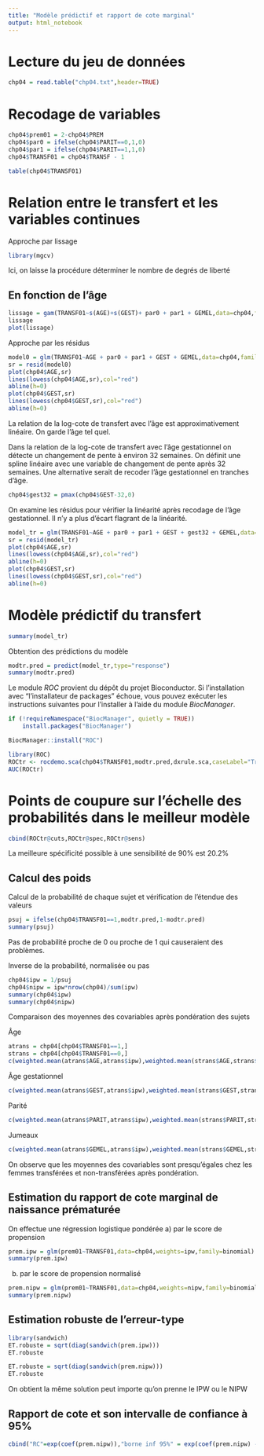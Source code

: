 ```yaml
---
title: "Modèle prédictif et rapport de cote marginal"
output: html_notebook
---
```


# Lecture du jeu de données
```r
chp04 = read.table("chp04.txt",header=TRUE)
```
# Recodage de variables
```r
chp04$prem01 = 2-chp04$PREM
chp04$par0 = ifelse(chp04$PARIT==0,1,0)
chp04$par1 = ifelse(chp04$PARIT==1,1,0)
chp04$TRANSF01 = chp04$TRANSF - 1
```
```r
table(chp04$TRANSF01)
```

# Relation entre le transfert et les variables continues

Approche par lissage
```r
library(mgcv)
```
Ici, on laisse la procédure déterminer le nombre de degrés de liberté

## En fonction de l'âge
```r
lissage = gam(TRANSF01~s(AGE)+s(GEST)+ par0 + par1 + GEMEL,data=chp04,family=binomial)
lissage
plot(lissage)
```
Approche par les résidus
```r
model0 = glm(TRANSF01~AGE + par0 + par1 + GEST + GEMEL,data=chp04,family=binomial)
sr = resid(model0)
plot(chp04$AGE,sr)
lines(lowess(chp04$AGE,sr),col="red")
abline(h=0)
plot(chp04$GEST,sr)
lines(lowess(chp04$GEST,sr),col="red")
abline(h=0)
```

La relation de la log-cote de transfert avec l'âge est approximativement linéaire. On garde l'âge tel quel.

Dans la relation de la log-cote de transfert avec l'âge gestationnel on détecte un changement de pente à environ 32 semaines. On définit une spline linéaire avec une variable de changement de pente après 32 semaines. Une alternative serait de recoder l'âge gestationnel en tranches d'âge.
```r
chp04$gest32 = pmax(chp04$GEST-32,0)
```

On examine les résidus pour vérifier la linéarité après recodage de l'âge gestationnel. Il n'y a plus d'écart flagrant de la linéarité.
```r
model_tr = glm(TRANSF01~AGE + par0 + par1 + GEST + gest32 + GEMEL,data=chp04,family=binomial)
sr = resid(model_tr)
plot(chp04$AGE,sr)
lines(lowess(chp04$AGE,sr),col="red")
abline(h=0)
plot(chp04$GEST,sr)
lines(lowess(chp04$GEST,sr),col="red")
abline(h=0)
```

# Modèle prédictif du transfert
```r
summary(model_tr)
```
Obtention des prédictions du modèle
```r
modtr.pred = predict(model_tr,type="response")
summary(modtr.pred)
```

Le module *ROC* provient du dépôt du projet Bioconductor. Si l'installation avec "l'installateur de packages" échoue, vous pouvez exécuter les instructions suivantes pour l'installer à l'aide du module *BiocManager*.
```r
if (!requireNamespace("BiocManager", quietly = TRUE))
    install.packages("BiocManager")

BiocManager::install("ROC")
```


```r
library(ROC)
ROCtr <- rocdemo.sca(chp04$TRANSF01,modtr.pred,dxrule.sca,caseLabel="Transfert",markerLabel="")
AUC(ROCtr)
```
# Points de coupure sur l'échelle des probabilités dans le meilleur modèle
```r
cbind(ROCtr@cuts,ROCtr@spec,ROCtr@sens)
```
La meilleure spécificité possible à une sensibilité de 90% est 20.2%

## Calcul des poids 
Calcul de la probabilité de chaque sujet et vérification de l'étendue des valeurs
```r
psuj = ifelse(chp04$TRANSF01==1,modtr.pred,1-modtr.pred)
summary(psuj)
```
Pas de probabilité proche de 0 ou proche de 1 qui causeraient des problèmes.

Inverse de la probabilité, normalisée ou pas
```r
chp04$ipw = 1/psuj
chp04$nipw = ipw*nrow(chp04)/sum(ipw)
summary(chp04$ipw)
summary(chp04$nipw)
```

Comparaison des moyennes des covariables après pondération des sujets

Âge
```r
atrans = chp04[chp04$TRANSF01==1,]
strans = chp04[chp04$TRANSF01==0,]
c(weighted.mean(atrans$AGE,atrans$ipw),weighted.mean(strans$AGE,strans$ipw))
```
Âge gestationnel
```r
c(weighted.mean(atrans$GEST,atrans$ipw),weighted.mean(strans$GEST,strans$ipw))
```
Parité
```r
c(weighted.mean(atrans$PARIT,atrans$ipw),weighted.mean(strans$PARIT,strans$ipw))
```
Jumeaux
```r
c(weighted.mean(atrans$GEMEL,atrans$ipw),weighted.mean(strans$GEMEL,strans$ipw))
```
On observe que les moyennes des covariables sont presqu'égales chez les femmes transférées et non-transférées après pondération.

## Estimation du rapport de cote marginal de naissance prématurée 
On effectue une régression logistique pondérée
a) par le score de propension
```r
prem.ipw = glm(prem01~TRANSF01,data=chp04,weights=ipw,family=binomial)
summary(prem.ipw)
```
b) par le score de propension normalisé
```r
prem.nipw = glm(prem01~TRANSF01,data=chp04,weights=nipw,family=binomial)
summary(prem.nipw)
```
## Estimation robuste de l'erreur-type
```r
library(sandwich)
ET.robuste = sqrt(diag(sandwich(prem.ipw)))
ET.robuste
```

```r
ET.robuste = sqrt(diag(sandwich(prem.nipw)))
ET.robuste
```
On obtient la même solution peut importe qu'on prenne le IPW ou le NIPW

## Rapport de cote et son intervalle de confiance à 95\%
```r
cbind("RC"=exp(coef(prem.nipw)),"borne inf 95%" = exp(coef(prem.nipw) - qnorm(0.975)*ET.robuste),"borne sup 95%" = exp(coef(prem.nipw) + qnorm(0.975)*ET.robuste))
```

